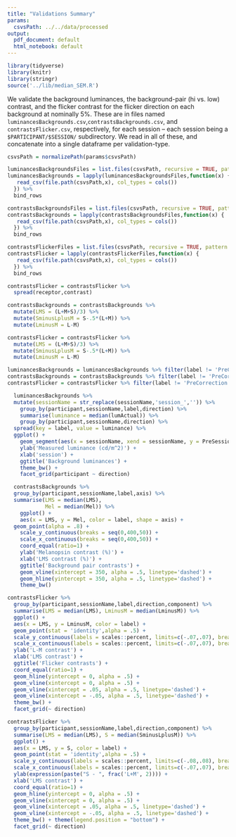 ```yaml
---
title: "Validations Summary"
params:
  csvsPath: ../../data/processed
output:
  pdf_document: default
  html_notebook: default
---
```

```r
library(tidyverse)
library(knitr)
library(stringr)
source('../lib/median_SEM.R')
```

We validate the background luminances, the background-pair (hi vs. low) contrast, and the flicker contrast for the flicker direction on each background at nominally 5%. These are in files named `luminancesBackgrounds.csv`,`contrastsBackgrounds.csv`, and `contrastsFlicker.csv`, respectively, for each session -- each session being a `$PARTICIPANT/$SESSION/` subdirectory. We read in all of these, and concatenate into a single dataframe per validation-type.
```r
csvsPath = normalizePath(params$csvsPath)

luminancesBackgroundsFiles = list.files(csvsPath, recursive = TRUE, pattern = 'luminancesBackgrounds\\.csv')
luminancesBackgrounds = lapply(luminancesBackgroundsFiles,function(x) {
   read_csv(file.path(csvsPath,x), col_types = cols())
  }) %>%
  bind_rows

contrastsBackgroundsFiles = list.files(csvsPath, recursive = TRUE, pattern = 'contrastsBackgrounds\\.csv')
contrastsBackgrounds = lapply(contrastsBackgroundsFiles,function(x) {
   read_csv(file.path(csvsPath,x), col_types = cols())
  }) %>%
  bind_rows

contrastsFlickerFiles = list.files(csvsPath, recursive = TRUE, pattern = 'contrastsFlicker\\.csv')
contrastsFlicker = lapply(contrastsFlickerFiles,function(x) {
   read_csv(file.path(csvsPath,x), col_types = cols())
  }) %>%
  bind_rows

contrastsFlicker = contrastsFlicker %>%
  spread(receptor,contrast)
```
```r
contrastsBackgrounds = contrastsBackgrounds %>%
  mutate(LMS = (L+M+S)/3) %>%
  mutate(SminusLplusM = S-.5*(L+M)) %>%
  mutate(LminusM = L-M)

contrastsFlicker = contrastsFlicker %>%
  mutate(LMS = (L+M+S)/3) %>%
  mutate(SminusLplusM = S-.5*(L+M)) %>%
  mutate(LminusM = L-M)
```
```r
luminancesBackgrounds = luminancesBackgrounds %>% filter(label != 'PreCorrection') %>% mutate(label = str_replace(label,'PostCorrection','PreSession'))
contrastsBackgrounds = contrastsBackgrounds %>% filter(label != 'PreCorrection') %>% mutate(label = str_replace(label,'PostCorrection','PreSession'))
contrastsFlicker = contrastsFlicker %>% filter(label != 'PreCorrection') %>% mutate(label = str_replace(label,'PostCorrection','PreSession')) %>% mutate(direction = str_replace(direction,'FlickerDirection_',''))
```

```r
  luminancesBackgrounds %>% 
  mutate(sessionName = str_replace(sessionName,'session_','')) %>%
    group_by(participant,sessionName,label,direction) %>%
    summarise(luminance = median(lumActual)) %>%
    group_by(participant,sessionName,direction) %>%
  spread(key = label, value = luminance) %>%
  ggplot() +
    geom_segment(aes(x = sessionName, xend = sessionName, y = PreSession, yend = PostSession), arrow = arrow(length = unit(0.03, "npc"))) +
    ylab('Measured luminance (cd/m^2)') +
    xlab('session') +
    ggtitle('Background luminances') +
    theme_bw() +
    facet_grid(participant ~ direction)
```
```r
  contrastsBackgrounds %>%
  group_by(participant,sessionName,label,axis) %>%
  summarise(LMS = median(LMS),
            Mel = median(Mel)) %>%
    ggplot() +
    aes(x = LMS, y = Mel, color = label, shape = axis) +
  geom_point(alpha = .8) +
    scale_y_continuous(breaks = seq(0,400,50)) +
    scale_x_continuous(breaks = seq(0,400,50)) +
    coord_equal(ratio=1) +  
    ylab('Melanopsin contrast (%)') +
    xlab('LMS contrast (%)') +  
    ggtitle('Background pair contrasts') +
    geom_vline(xintercept = 350, alpha = .5, linetype='dashed') +
    geom_hline(yintercept = 350, alpha = .5, linetype='dashed') +
    theme_bw()
```

```r
contrastsFlicker %>%
  group_by(participant,sessionName,label,direction,component) %>%
  summarise(LMS = median(LMS), LminusM = median(LminusM)) %>%
  ggplot() +
  aes(x = LMS, y = LminusM, color = label) +
  geom_point(stat = 'identity',alpha = .5) +
  scale_y_continuous(labels = scales::percent, limits=c(-.07,.07), breaks = seq(-.07,.07,.02)) +
  scale_x_continuous(labels = scales::percent, limits=c(-.07,.07), breaks = seq(-.07,.07,.02)) +
  ylab('L-M contrast') +
  xlab('LMS contrast') +
  ggtitle('Flicker contrasts') +
  coord_equal(ratio=1) +
  geom_hline(yintercept = 0, alpha = .5) +
  geom_vline(xintercept = 0, alpha = .5) +
  geom_vline(xintercept = .05, alpha = .5, linetype='dashed') +
  geom_vline(xintercept = -.05, alpha = .5, linetype='dashed') +
  theme_bw() +
  facet_grid(~ direction)
```
```r
contrastsFlicker %>%
  group_by(participant,sessionName,label,direction,component) %>%
  summarise(LMS = median(LMS), S = median(SminusLplusM)) %>%
  ggplot() +
  aes(x = LMS, y = S, color = label) +
  geom_point(stat = 'identity',alpha = .5) +
  scale_y_continuous(labels = scales::percent, limits=c(-.08,.08), breaks = seq(-.09,.09,.02)) +
  scale_x_continuous(labels = scales::percent, limits=c(-.07,.07), breaks = seq(-.07,.07,.02)) +
  ylab(expression(paste("S - ", frac('L+M', 2)))) +
  xlab('LMS contrast') +
  coord_equal(ratio=1) +
  geom_hline(yintercept = 0, alpha = .5) +
  geom_vline(xintercept = 0, alpha = .5) +
  geom_vline(xintercept = .05, alpha = .5, linetype='dashed') +
  geom_vline(xintercept = -.05, alpha = .5, linetype='dashed') +
  theme_bw() + theme(legend.position = "bottom") +
  facet_grid(~ direction)
```
